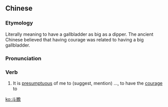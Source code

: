 {{also|斗胆}}
==Chinese==
{{zh-forms|dipper|s=斗胆}}

===Etymology===
{{zh-compound|斗|膽|dipper|gallbladder}} Literally meaning to have a gallbladder as big as a dipper. The ancient Chinese believed that having courage was related to having a big gallbladder.

===Pronunciation===
{{zh-pron
|m=dǒudǎn
|c=dau2 daam2
|h=pfs=téu-tám
|mn=tó͘-tám/tió-tám
|mn_note=tó͘-tám - Xiamen, Zhangzhou, Taiwan; tió-tám - Quanzhou
|cat=v
}}

===Verb===
{{zh-verb}}

# It is [[presumptuous]] of me to (suggest, mention) ..., to have the [[courage]] to

[[ko:斗膽]]